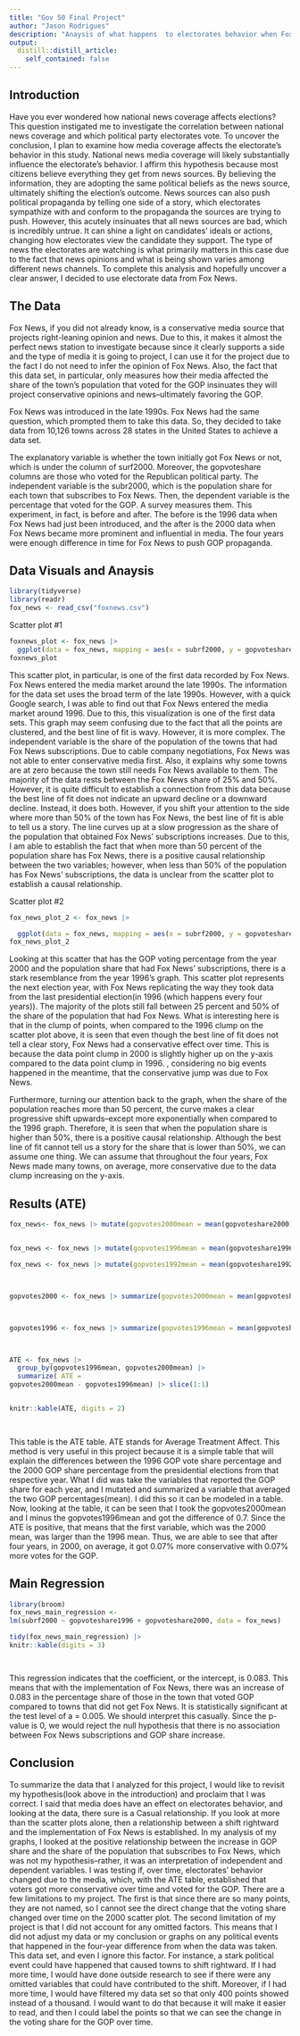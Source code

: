 ```yaml
---
title: "Gov 50 Final Project"
author: "Jason Rodrigues"
description: "Anaysis of what happens  to electorates behavior when Fox News is Introduced"
output:
  distill::distill_article:
    self_contained: false
---
```




## Introduction

  Have you ever wondered how national news coverage affects elections? This question instigated me to investigate the correlation between national news coverage and which political party electorates vote. To uncover the conclusion, I plan to examine how media coverage affects the electorate's behavior in this study. National news media coverage will likely substantially influence the electorate's behavior. I affirm this hypothesis because most citizens believe everything they get from news sources. By believing the information, they are adopting the same political beliefs as the news source, ultimately shifting the election's outcome. News sources can also push political propaganda by telling one side of a story, which electorates sympathize with and conform to the propaganda the sources are trying to push. However, this acutely insinuates that all news sources are bad, which is incredibly untrue. It can shine a light on candidates' ideals or actions, changing how electorates view the candidate they support. The type of news the electorates are watching is what primarily matters in this case due to the fact that news opinions and what is being shown varies among different news channels. To complete this analysis and hopefully uncover a clear answer, I decided to use electorate data from Fox News.
  
## The Data

   Fox News, if you did not already know, is a conservative media source that projects right-leaning opinion and news. Due to this, it makes it almost the perfect news station to investigate because since it clearly supports a side and the type of media it is going to project, I can use it for the project due to the fact I do not need to infer the opinion of Fox News. Also, the fact that this data set, in particular, only measures how their media affected the share of the town's population that voted for the GOP insinuates they will project conservative opinions and news--ultimately favoring the GOP. 

   Fox News was introduced in the late 1990s. Fox News had the same question, which prompted them to take this data. So, they decided to take data from  10,126 towns across 28 states in the United States to achieve a data set. 

   The explanatory variable is whether the town initially got Fox News or not, which is under the column of surf2000. Moreover, the gopvoteshare columns are those who voted for the Republican political party. The independent variable is the subr2000, which is the population share for each town that subscribes to Fox News. Then, the dependent variable is the percentage that voted for the GOP. A survey measures them. This experiment, in fact, is before and after. The before is the 1996 data when Fox News had just been introduced, and the after is the 2000 data when Fox News became more prominent and influential in media. The four years were enough difference in time for Fox News to push GOP propaganda. 


## Data Visuals and Anaysis  


```r

library(tidyverse)
library(readr)
fox_news <- read_csv("foxnews.csv")

```

Scatter plot #1

```r
foxnews_plot <- fox_news |>
  ggplot(data = fox_news, mapping = aes(x = subrf2000, y = gopvoteshare1996,)) + geom_point(position = "dodge") + labs(x = "Share of those who had Fox News subscriptions", y = "Percent of those that voted the GOP party in 1996", title = "Correlation between Fox News subscription share and GOP voing share", subtitle = "Each point on the scatter plot repersents a town that Fox News collected data from in the 1996s") + geom_smooth() 
foxnews_plot

```

This  scatter plot, in particular, is one of the first data recorded by Fox News. Fox News entered the media market around the late 1990s. The information for the data set uses the broad term of the late 1990s. However, with a quick Google search, I was able to find out that Fox News entered the media market around 1996. Due to this, this visualization is one of the first data sets. This graph may seem confusing due to the fact that all the points are clustered, and the best line of fit is wavy. However, it is more complex. The independent variable is the share of the population of the towns that had Fox News subscriptions. Due to cable company negotiations, Fox News was not able to enter conservative media first. Also, it explains why some towns are at zero because the town still needs Fox News available to them. The majority of the data rests between the Fox News share of 25% and 50%. However, it is quite difficult to establish a connection from this data because the best line of fit does not indicate an upward decline or a downward decline. Instead, it does both. However, if you shift your attention to the side where more than 50% of the town has Fox News, the best line of fit is able to tell us a story. The line curves up at a slow progression as the share of the population that obtained Fox News' subscriptions increases. Due to this, I am able to establish the fact that when more than 50 percent of the population share has Fox News, there is a positive causal relationship between the two variables; however, when less than 50% of the population has Fox News' subscriptions, the data is unclear from the scatter plot to establish a causal relationship.





Scatter plot #2

```r
fox_news_plot_2 <- fox_news |>

  ggplot(data = fox_news, mapping = aes(x = subrf2000, y = gopvoteshare2000,)) + geom_point(position = "dodge") + labs(x = "Share of those who had Fox News subscriptions", y = "Percent of those that voted the GOP party in 2000", title = "Correlation between Fox News subscription share and GOP voing share", subtitle = "Each point on the scatter plot repersents a town that Fox News collected data from in the 2000") + geom_smooth() 
fox_news_plot_2
```
Looking at this scatter that has the GOP voting percentage from the year 2000 and the population share that had Fox News' subscriptions, there is a stark resemblance from the year 1996's graph. This scatter plot represents the next election year, with Fox News replicating the way they took data from the last presidential election(in 1996 (which happens every four years)). The majority of the plots still fall between 25 percent and 50% of the share of the population that had Fox News. What is interesting here is that in the clump of points, when compared to the 1996 clump on the scatter plot above, it is seen that even though the best line of fit does not tell a clear story, Fox News had a conservative effect over time. This is because the data point clump in 2000 is slightly higher up on the y-axis compared to the data point clump in 1996. , considering no big events happened in the meantime, that the conservative jump was due to Fox News.

Furthermore, turning our attention back to the graph, when the share of the population reaches more than 50 percent, the curve makes a clear progressive shift upwards--except more exponentially when compared to the 1996 graph. Therefore, it is seen that when the population share is higher than 50%, there is a positive causal relationship. Although the best line of fit cannot tell us a story for the share that is lower than 50%, we can assume one thing. We can assume that throughout the four years, Fox News made many towns, on average, more conservative due to the data clump increasing on the y-axis. 

## Results (ATE)
```r
fox_news<- fox_news |> mutate(gopvotes2000mean = mean(gopvoteshare2000))


fox_news <- fox_news |> mutate(gopvotes1996mean = mean(gopvoteshare1996))

fox_news <- fox_news |> mutate(gopvotes1992mean = mean(gopvoteshare1992))



gopvotes2000 <- fox_news |> summarize(gopvotes2000mean = mean(gopvoteshare2000, gopvotes1996mean = mean(gopvoteshare1996)))



gopvotes1996 <- fox_news |> summarize(gopvotes1996mean = mean(gopvoteshare1996))



ATE <- fox_news |>
  group_by(gopvotes1996mean, gopvotes2000mean) |>
  summarize( ATE = 
gopvotes2000mean - gopvotes1996mean) |> slice(1:1)


knitr::kable(ATE, digits = 2)

 
```
This table is the ATE table. ATE stands for Average Treatment Affect. This method is very useful in this project because it is a simple table that will explain the differences between the 1996 GOP vote share percentage and the 2000 GOP share percentage from the presidential elections from that respective year. What I did was take the variables that reported the GOP share for each year, and I mutated and summarized a variable that averaged the two GOP percentages(mean). I did this so it can be modeled in a table. Now, looking at the table, it can be seen that I took the gopvotes2000mean and I minus the gopvotes1996mean and got the difference of 0.7. Since the ATE is positive, that means that the first variable, which was the 2000 mean, was larger than the 1996 mean. Thus, we are able to see that after four years, in 2000, on average, it got 0.07% more conservative with 0.07% more votes for the GOP.

## Main Regression 


```r
library(broom)
fox_news_main_regression <- 
lm(subrf2000 ~ gopvoteshare1996 + gopvoteshare2000, data = fox_news)

tidy(fox_news_main_regression) |>
knitr::kable(digits = 3)




```

This regression indicates that the coefficient, or the intercept, is  0.083. This means that with the implementation of Fox News, there was an increase of 0.083 in the percentage share of those in the town that voted GOP compared to towns that did not get Fox News. It is statistically significant at the test level of a = 0.005. We should interpret this casually. Since the p-value is 0, we would reject the null hypothesis that there is no association between Fox News subscriptions and GOP share increase.


## Conclusion

To summarize the data that I analyzed for this project, I would like to revisit my hypothesis(look above in the introduction) and proclaim that I was correct. I said that media does have an effect on electorates behavior, and looking at the data, there sure is a Casual relationship. If you look at more than the scatter plots alone, then a relationship between a shift rightward and the implementation of Fox News is established. In my analysis of my graphs, I looked at the positive relationship between the increase in GOP share and the share of the population that subscribes to Fox News, which was not my hypothesis--rather, it was an interpretation of independent and dependent variables. I was testing if, over time, electorates' behavior changed due to the media, which, with the ATE table, established that voters got more conservative over time and voted for the GOP. There are a few limitations to my project. The first is that since there are so many points, they are not named, so I cannot see the direct change that the voting share changed over time on the 2000 scatter plot. The second limitation of my project is that I did not account for any omitted factors. This means that I did not adjust my data or my conclusion or graphs on any political events that happened in the four-year difference from when the data was taken. This data set, and even I ignore this factor. For instance, a stark political event could have happened that caused towns to shift rightward. If I had more time, I would have done outside research to see if there were any omitted variables that could have contributed to the shift. Moreover, if I had more time, I would have filtered my data set so that only 400 points showed instead of a thousand. I would want to do that because it will make it easier to read, and then I could label the points so that we can see the change in the voting share for the GOP over time. 




